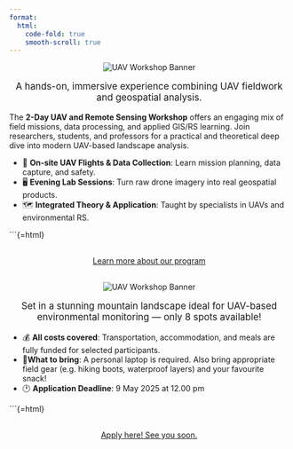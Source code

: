 ---
format:
  html:
    code-fold: true
    smooth-scroll: true
---


<div style="text-align: center;">
  <img src="img/uavbanner.png" alt="UAV Workshop Banner" style="max-width: 100%; height: auto; object-fit: contain;" />
   <p style="margin-top: 1rem; font-size: 1.2em; color: inherit;">
      A hands-on, immersive experience combining UAV fieldwork and geospatial analysis.
  </p>
</div>

The **2-Day UAV and Remote Sensing Workshop** offers an engaging mix of field missions, data processing, and applied GIS/RS learning. Join researchers, students, and professors for a practical and theoretical deep dive into modern UAV-based landscape analysis.

- 🚁 **On-site UAV Flights & Data Collection**: Learn mission planning, data capture, and safety.
- 🖥️ **Evening Lab Sessions**: Turn raw drone imagery into real geospatial products.
- 🗺️ **Integrated Theory & Application**: Taught by specialists in UAVs and environmental RS.

```{=html}
<div style="margin: 30px; text-align: center;">
<a class="btn btn-primary" href="https://universityofbergen-my.sharepoint.com/:w:/g/personal/augusto_naschimento_uib_no/ETD_4e4jF-BEu5_1W0Ko50wBoKnVWTsK0FMe_Yolk5FJ6w?e=cVGPSb" role="button" target="_blank" style="padding: 15px 30px;">Learn more about our program</a>
</div>

<div style="text-align: center;">
  <img src="img/uavbanner2.png" alt="UAV Workshop Banner" style="max-width: 100%; height: auto; object-fit: contain;" />
  <p style="margin-top: 1rem; font-size: 1.2em; color: inherit;">
      Set in a stunning mountain landscape ideal for UAV-based environmental monitoring — only 8 spots available!
  </p>
</div>

- 💰 **All costs covered**: Transportation, accommodation, and meals are fully funded for selected participants.  
- 🎒**What to bring**: A personal laptop is required. Also bring appropriate field gear (e.g. hiking boots, waterproof layers) and your favourite snack!
- 🕐 **Application Deadline**: 9 May 2025 at 12.00 pm

```{=html}
<div style="margin: 30px; text-align: center;">
<a class="btn btn-primary" href="https://forms.office.com/e/28iUi772Mu" role="button" target="_blank" style="padding: 15px 30px;">Apply here! See you soon.</a>
</div>